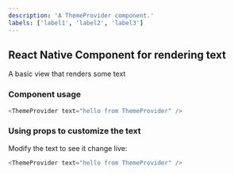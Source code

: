 ```yaml
---
description: 'A ThemeProvider component.'
labels: ['label1', 'label2', 'label3']
---
```



## React Native Component for rendering text

A basic view that renders some text

### Component usage
```js
<ThemeProvider text="hello from ThemeProvider" />
```

### Using props to customize the text

Modify the text to see it change live:
```js live
<ThemeProvider text="hello from ThemeProvider" />
```
